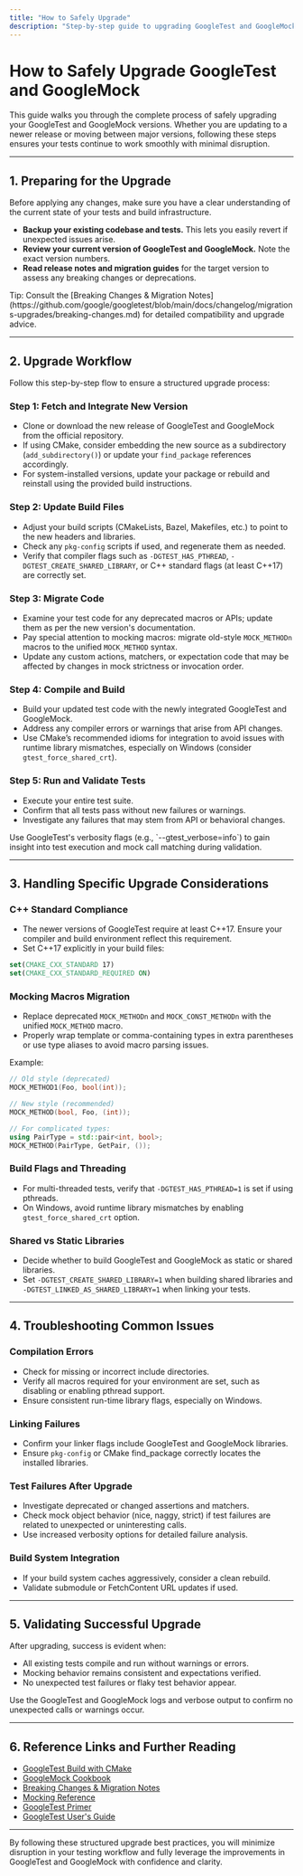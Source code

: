```yaml
---
title: "How to Safely Upgrade"
description: "Step-by-step guide to upgrading GoogleTest and GoogleMock. Includes advice for handling code migrations, updating build files, and validating success, ensuring a smooth and reliable upgrade process."
---
```


# How to Safely Upgrade GoogleTest and GoogleMock

This guide walks you through the complete process of safely upgrading your GoogleTest and GoogleMock versions. Whether you are updating to a newer release or moving between major versions, following these steps ensures your tests continue to work smoothly with minimal disruption.

---

## 1. Preparing for the Upgrade

Before applying any changes, make sure you have a clear understanding of the current state of your tests and build infrastructure.

- **Backup your existing codebase and tests.** This lets you easily revert if unexpected issues arise.
- **Review your current version of GoogleTest and GoogleMock.** Note the exact version numbers.
- **Read release notes and migration guides** for the target version to assess any breaking changes or deprecations.

<Info>
Tip: Consult the [Breaking Changes & Migration Notes](https://github.com/google/googletest/blob/main/docs/changelog/migrations-upgrades/breaking-changes.md) for detailed compatibility and upgrade advice.
</Info>

---

## 2. Upgrade Workflow

Follow this step-by-step flow to ensure a structured upgrade process:

### Step 1: Fetch and Integrate New Version

- Clone or download the new release of GoogleTest and GoogleMock from the official repository.
- If using CMake, consider embedding the new source as a subdirectory (`add_subdirectory()`) or update your `find_package` references accordingly.
- For system-installed versions, update your package or rebuild and reinstall using the provided build instructions.

### Step 2: Update Build Files

- Adjust your build scripts (CMakeLists, Bazel, Makefiles, etc.) to point to the new headers and libraries.
- Check any `pkg-config` scripts if used, and regenerate them as needed.
- Verify that compiler flags such as `-DGTEST_HAS_PTHREAD`, `-DGTEST_CREATE_SHARED_LIBRARY`, or C++ standard flags (at least C++17) are correctly set.

### Step 3: Migrate Code

- Examine your test code for any deprecated macros or APIs; update them as per the new version's documentation.
- Pay special attention to mocking macros: migrate old-style `MOCK_METHODn` macros to the unified `MOCK_METHOD` syntax.
- Update any custom actions, matchers, or expectation code that may be affected by changes in mock strictness or invocation order.

### Step 4: Compile and Build

- Build your updated test code with the newly integrated GoogleTest and GoogleMock.
- Address any compiler errors or warnings that arise from API changes.
- Use CMake’s recommended idioms for integration to avoid issues with runtime library mismatches, especially on Windows (consider `gtest_force_shared_crt`).

### Step 5: Run and Validate Tests

- Execute your entire test suite.
- Confirm that all tests pass without new failures or warnings.
- Investigate any failures that may stem from API or behavioral changes.

<Tip>
Use GoogleTest's verbosity flags (e.g., `--gtest_verbose=info`) to gain insight into test execution and mock call matching during validation.
</Tip>

---

## 3. Handling Specific Upgrade Considerations

### C++ Standard Compliance

- The newer versions of GoogleTest require at least C++17. Ensure your compiler and build environment reflect this requirement.
- Set C++17 explicitly in your build files:

```cmake
set(CMAKE_CXX_STANDARD 17)
set(CMAKE_CXX_STANDARD_REQUIRED ON)
```

### Mocking Macros Migration

- Replace deprecated `MOCK_METHODn` and `MOCK_CONST_METHODn` with the unified `MOCK_METHOD` macro.
- Properly wrap template or comma-containing types in extra parentheses or use type aliases to avoid macro parsing issues.

Example:

```cpp
// Old style (deprecated)
MOCK_METHOD1(Foo, bool(int));

// New style (recommended)
MOCK_METHOD(bool, Foo, (int));

// For complicated types:
using PairType = std::pair<int, bool>;
MOCK_METHOD(PairType, GetPair, ());
```

### Build Flags and Threading

- For multi-threaded tests, verify that `-DGTEST_HAS_PTHREAD=1` is set if using pthreads.
- On Windows, avoid runtime library mismatches by enabling `gtest_force_shared_crt` option.

### Shared vs Static Libraries

- Decide whether to build GoogleTest and GoogleMock as static or shared libraries.
- Set `-DGTEST_CREATE_SHARED_LIBRARY=1` when building shared libraries and `-DGTEST_LINKED_AS_SHARED_LIBRARY=1` when linking your tests.

---

## 4. Troubleshooting Common Issues

### Compilation Errors

- Check for missing or incorrect include directories.
- Verify all macros required for your environment are set, such as disabling or enabling pthread support.
- Ensure consistent run-time library flags, especially on Windows.

### Linking Failures

- Confirm your linker flags include GoogleTest and GoogleMock libraries.
- Ensure `pkg-config` or CMake find_package correctly locates the installed libraries.

### Test Failures After Upgrade

- Investigate deprecated or changed assertions and matchers.
- Check mock object behavior (nice, naggy, strict) if test failures are related to unexpected or uninteresting calls.
- Use increased verbosity options for detailed failure analysis.

### Build System Integration

- If your build system caches aggressively, consider a clean rebuild.
- Validate submodule or FetchContent URL updates if used.

---

## 5. Validating Successful Upgrade

After upgrading, success is evident when:

- All existing tests compile and run without warnings or errors.
- Mocking behavior remains consistent and expectations verified.
- No unexpected test failures or flaky test behavior appear.

Use the GoogleTest and GoogleMock logs and verbose output to confirm no unexpected calls or warnings occur.

---

## 6. Reference Links and Further Reading

- [GoogleTest Build with CMake](https://github.com/google/googletest/blob/main/googletest/README.md#build-with-cmake)
- [GoogleMock Cookbook](https://google.github.io/googletest/gmock_cook_book.html)
- [Breaking Changes & Migration Notes](https://github.com/google/googletest/blob/main/docs/changelog/migrations-upgrades/breaking-changes.md)
- [Mocking Reference](https://google.github.io/googletest/reference/mocking.html)
- [GoogleTest Primer](https://google.github.io/googletest/primer.html)
- [GoogleTest User's Guide](https://google.github.io/googletest/)

---

By following these structured upgrade best practices, you will minimize disruption in your testing workflow and fully leverage the improvements in GoogleTest and GoogleMock with confidence and clarity.
